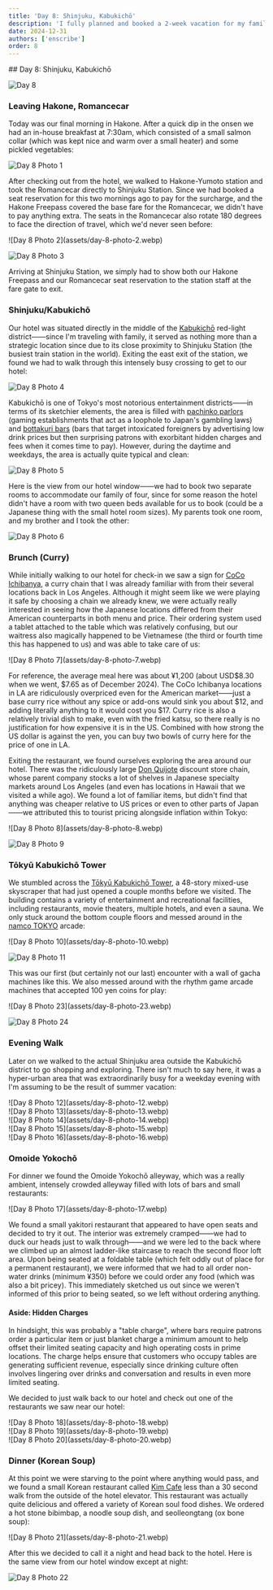 ```yaml
---
title: 'Day 8: Shinjuku, Kabukichō'
description: 'I fully planned and booked a 2-week vacation for my family. Here are some of the highlights, blunders, and experiences gathered throughout the process.'
date: 2024-12-31
authors: ['enscribe']
order: 8
---
```


<div class="invisible h-0! [&+*]:mt-0 [&+*_*]:mt-0">
## Day 8: Shinjuku, Kabukichō
</div>

![Day 8](assets/day-8.webp)

### Leaving Hakone, Romancecar

Today was our final morning in Hakone. After a quick dip in the onsen we had an in-house breakfast at 7:30am, which consisted of a small salmon collar (which was kept nice and warm over a small heater) and some pickled vegetables:

![Day 8 Photo 1](assets/day-8-photo-1.webp)

After checking out from the hotel, we walked to Hakone-Yumoto station and took the Romancecar directly to Shinjuku Station. Since we had booked a seat reservation for this two mornings ago to pay for the surcharge, and the Hakone Freepass covered the base fare for the Romancecar, we didn't have to pay anything extra. The seats in the Romancecar also rotate 180 degrees to face the direction of travel, which we'd never seen before:

<div class="flex gap-2 my-6 [&_*]:my-0">
![Day 8 Photo 2](assets/day-8-photo-2.webp)

![Day 8 Photo 3](assets/day-8-photo-3.webp)
</div>

Arriving at Shinjuku Station, we simply had to show both our Hakone Freepass and our Romancecar seat reservation to the station staff at the fare gate to exit.

### Shinjuku/Kabukichō

Our hotel was situated directly in the middle of the [Kabukichō](https://en.wikipedia.org/wiki/Kabukichō) red-light district——since I'm traveling with family, it served as nothing more than a strategic location since due to its close proximity to Shinjuku Station (the busiest train station in the world). Exiting the east exit of the station, we found we had to walk through this intensely busy crossing to get to our hotel:

![Day 8 Photo 4](assets/day-8-photo-4.webp)

Kabukichō is one of Tokyo's most notorious entertainment districts——in terms of its sketchier elements, the area is filled with [pachinko parlors](https://en.wikipedia.org/wiki/Pachinko) (gaming establishments that act as a loophole to Japan's gambling laws) and [bottakuri bars](https://en.wikipedia.org/wiki/Kabukich%C5%8D#Bottakuri) (bars that target intoxicated foreigners by advertising low drink prices but then surprising patrons with exorbitant hidden charges and fees when it comes time to pay). However, during the daytime and weekdays, the area is actually quite typical and clean:

![Day 8 Photo 5](assets/day-8-photo-5.webp)

Here is the view from our hotel window——we had to book two separate rooms to accommodate our family of four, since for some reason the hotel didn't have a room with two queen beds available for us to book (could be a Japanese thing with the small hotel room sizes). My parents took one room, and my brother and I took the other:

![Day 8 Photo 6](assets/day-8-photo-6.webp)

### Brunch (Curry)

While initially walking to our hotel for check-in we saw a sign for [CoCo Ichibanya](https://tabelog.com/en/tokyo/A1304/A130401/13126200/), a curry chain that I was already familiar with from their several locations back in Los Angeles. Although it might seem like we were playing it safe by choosing a chain we already knew, we were actually really interested in seeing how the Japanese locations differed from their American counterparts in both menu and price. Their ordering system used a tablet attached to the table which was relatively confusing, but our waitress also magically happened to be Vietnamese (the third or fourth time this has happened to us) and was able to take care of us:

<div class="mx-auto w-2/3 lg:w-1/2">
![Day 8 Photo 7](assets/day-8-photo-7.webp)
</div>

For reference, the average meal here was about ¥1,200 (about USD\$8.30 when we went, \$7.65 as of December 2024). The CoCo Ichibanya locations in LA are ridiculously overpriced even for the American market——just a base curry rice without any spice or add-ons would sink you about \$12, and adding literally anything to it would cost you \$17. Curry rice is also a relatively trivial dish to make, even with the fried katsu, so there really is no justification for how expensive it is in the US. Combined with how strong the US dollar is against the yen, you can buy two bowls of curry here for the price of one in LA.

Exiting the restaurant, we found ourselves exploring the area around our hotel. There was the ridiculously large [Don Quijote](https://en.wikipedia.org/wiki/Don_Quijote_(store)) discount store chain, whose parent company stocks a lot of shelves in Japanese specialty markets around Los Angeles (and even has locations in Hawaii that we visited a while ago). We found a lot of familiar items, but didn't find that anything was cheaper relative to US prices or even to other parts of Japan——we attributed this to tourist pricing alongside inflation within Tokyo:

<div class="flex gap-2 my-6 [&_*]:my-0">
![Day 8 Photo 8](assets/day-8-photo-8.webp)

![Day 8 Photo 9](assets/day-8-photo-9.webp)
</div>

### Tōkyū Kabukichō Tower

We stumbled across the [Tōkyū Kabukichō Tower](https://en.wikipedia.org/wiki/Tokyu_Kabukicho_Tower), a 48-story mixed-use skyscraper that had just opened a couple months before we visited. The building contains a variety of entertainment and recreational facilities, including restaurants, movie theaters, multiple hotels, and even a sauna. We only stuck around the bottom couple floors and messed around in the [namco TOKYO](https://bandainamco-am.co.jp/en/namco_tokyo/) arcade:

<div class="flex gap-2 my-6 [&_*]:my-0">
![Day 8 Photo 10](assets/day-8-photo-10.webp)

![Day 8 Photo 11](assets/day-8-photo-11.webp)
</div>

This was our first (but certainly not our last) encounter with a wall of gacha machines like this. We also messed around with the rhythm game arcade machines that accepted 100 yen coins for play:

<div class="flex gap-2 my-6 [&_*]:my-0">
![Day 8 Photo 23](assets/day-8-photo-23.webp)

![Day 8 Photo 24](assets/day-8-photo-24.webp)
</div>

### Evening Walk

Later on we walked to the actual Shinjuku area outside the Kabukichō district to go shopping and exploring. There isn't much to say here, it was a hyper-urban area that was extraordinarily busy for a weekday evening with I'm assuming to be the result of summer vacation:

<div class="grid grid-cols-2 gap-2 my-6 [&_*]:m-0">
  <div class="col-span-2">
    ![Day 8 Photo 12](assets/day-8-photo-12.webp)
  </div>
  <div>
    ![Day 8 Photo 13](assets/day-8-photo-13.webp)
  </div>
  <div>
    ![Day 8 Photo 14](assets/day-8-photo-14.webp)
  </div>
  <div>
    ![Day 8 Photo 15](assets/day-8-photo-15.webp)
  </div>
  <div>
    ![Day 8 Photo 16](assets/day-8-photo-16.webp)
  </div>
</div>

### Omoide Yokochō

For dinner we found the Omoide Yokochō alleyway, which was a really ambient, intensely crowded alleyway filled with lots of bars and small restaurants:

<div class="mx-auto w-2/3 lg:w-1/2">
![Day 8 Photo 17](assets/day-8-photo-17.webp)
</div>

We found a small yakitori restaurant that appeared to have open seats and decided to try it out. The interior was extremely cramped——we had to duck our heads just to walk through——and we were led to the back where we climbed up an almost ladder-like staircase to reach the second floor loft area. Upon being seated at a foldable table (which felt oddly out of place for a permanent restaurant), we were informed that we had to all order non-water drinks (minimum ¥350) before we could order any food (which was also a bit pricey). This immediately sketched us out since we weren't informed of this prior to being seated, so we left without ordering anything.

#### Aside: Hidden Charges

In hindsight, this was probably a "table charge", where bars require patrons order a particular item or just blanket charge a minimum amount to help offset their limited seating capacity and high operating costs in prime locations. The charge helps ensure that customers who occupy tables are generating sufficient revenue, especially since drinking culture often involves lingering over drinks and conversation and results in even more limited seating.

We decided to just walk back to our hotel and check out one of the restaurants we saw near our hotel:

<div class="grid grid-cols-2 gap-2 my-6 [&_*]:m-0">
  <div class="col-span-2">
    ![Day 8 Photo 18](assets/day-8-photo-18.webp)
  </div>
  <div>
    ![Day 8 Photo 19](assets/day-8-photo-19.webp)
  </div>
  <div>
    ![Day 8 Photo 20](assets/day-8-photo-20.webp)
  </div>
</div>

### Dinner (Korean Soup)

At this point we were starving to the point where anything would pass, and we found a small Korean restaurant called [Kim Cafe](https://tabelog.com/en/tokyo/A1304/A130401/13278125/) less than a 30 second walk from the outside of the hotel elevator. This restaurant was actually quite delicious and offered a variety of Korean soul food dishes. We ordered a hot stone bibimbap, a noodle soup dish, and seolleongtang (ox bone soup):

<div class="mx-auto w-2/3 lg:w-1/2">
![Day 8 Photo 21](assets/day-8-photo-21.webp)
</div>

After this we decided to call it a night and head back to the hotel. Here is the same view from our hotel window except at night:

![Day 8 Photo 22](assets/day-8-photo-22.webp)
